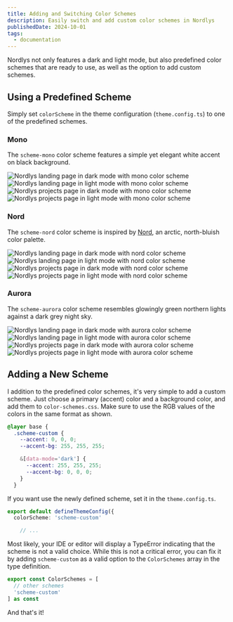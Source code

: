 ```yaml
---
title: Adding and Switching Color Schemes
description: Easily switch and add custom color schemes in Nordlys
publishedDate: 2024-10-01
tags:
  - documentation
---
```


Nordlys not only features a dark and light mode, but also predefined color schemes that are ready to use, as well as the option to add custom schemes.

## Using a Predefined Scheme

Simply set `colorScheme` in the theme configuration (`theme.config.ts`) to one of the predefined schemes.

### Mono

The `scheme-mono` color scheme features a simple yet elegant white accent on black background.


<div class="grid grid-cols-2 gap-4">
  <Image class="mb-0 mt-0" src={monoDarkLanding} alt="Nordlys landing page in dark mode with mono color scheme" data-img-embed data-action="zoom" />
  <Image class="mb-0 mt-0" src={monoLightLanding} alt="Nordlys landing page in light mode with mono color scheme" data-img-embed data-action="zoom" />
  <Image class="mb-0 mt-0" src={monoDarkProjects} alt="Nordlys projects page in dark mode with mono color scheme" data-img-embed data-action="zoom" />
  <Image class="mb-0 mt-0" src={monoLightProjects} alt="Nordlys projects page in light mode with mono color scheme" data-img-embed data-action="zoom" />
</div>

### Nord

The `scheme-nord` color scheme is inspired by [Nord](https://www.nordtheme.com/), an arctic, north-bluish color palette.


<div class="grid grid-cols-2 gap-4">
  <Image class="mb-0 mt-0" src={nordDarkLanding} alt="Nordlys landing page in dark mode with nord color scheme" data-img-embed data-action="zoom" />
  <Image class="mb-0 mt-0" src={nordLightLanding} alt="Nordlys landing page in light mode with nord color scheme" data-img-embed data-action="zoom" />
  <Image class="mb-0 mt-0" src={nordDarkProjects} alt="Nordlys projects page in dark mode with nord color scheme" data-img-embed data-action="zoom" />
  <Image class="mb-0 mt-0" src={nordLightProjects} alt="Nordlys projects page in light mode with nord color scheme" data-img-embed data-action="zoom" />
</div>


### Aurora

The `scheme-aurora` color scheme resembles glowingly green northern lights against a dark grey night sky.


<div class="grid grid-cols-2 gap-4">
  <Image class="mb-0 mt-0" src={auroraDarkLanding} alt="Nordlys landing page in dark mode with aurora color scheme" data-img-embed data-action="zoom" />
  <Image class="mb-0 mt-0" src={auroraLightLanding} alt="Nordlys landing page in light mode with aurora color scheme" data-img-embed data-action="zoom" />
  <Image class="mb-0 mt-0" src={auroraDarkProjects} alt="Nordlys projects page in dark mode with aurora color scheme" data-img-embed data-action="zoom" />
  <Image class="mb-0 mt-0" src={auroraLightProjects} alt="Nordlys projects page in light mode with aurora color scheme" data-img-embed data-action="zoom" />
</div>

## Adding a New Scheme

I addition to the predefined color schemes, it's very simple to add a custom scheme. Just choose a primary (accent) color and a background color, and add them to `color-schemes.css`. Make sure to use the RGB values of the colors in the same format as shown.

```css src/style/color-schemes.css
@layer base {
  .scheme-custom {
    --accent: 0, 0, 0;
    --accent-bg: 255, 255, 255;

    &[data-mode='dark'] {
      --accent: 255, 255, 255;
      --accent-bg: 0, 0, 0;
    }
  }
```
If you want use the newly defined scheme, set it in the `theme.config.ts`.

```ts src/theme.config.ts
export default defineThemeConfig({
  colorScheme: 'scheme-custom'

    // ...
```

Most likely, your IDE or editor will display a TypeError indicating that the scheme is not a valid choice. While this is not a critical error, you can fix it by adding `scheme-custom` as a valid option to the `ColorSchemes` array in the type definition.

```ts src/types.ts
export const ColorSchemes = [
  // other schemes
  'scheme-custom'
] as const
```

And that's it!
